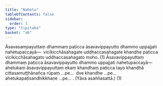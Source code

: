 ```yaml
---
title: "Nahetu"
tableOfContents: false
sidebar:
  order: 3
type: "tipitaka"
basket: "ab"
---
```



<DynamicBreadcrumb />

<Division number="56">

<Paragraph number="1120">
Āsavasampayuttaṃ dhammaṃ paṭicca āsavavippayutto dhammo uppajjati nahetupaccayā—  vicikicchāsahagate uddhaccasahagate khandhe paṭicca vicikicchāsahagato uddhaccasahagato moho. (1)
</Paragraph>

<Paragraph number="1121">
Āsavavippayuttaṃ dhammaṃ paṭicca āsavavippayutto dhammo uppajjati nahetupaccayā—  ahetukaṃ āsavavippayuttaṃ ekaṃ khandhaṃ paṭicca tayo khandhā cittasamuṭṭhānañca rūpaṃ …pe…  dve khandhe …pe…  ahetukapaṭisandhikkhaṇe …pe… . (Yāva asaññasattā.) (1)
</Paragraph>
</Division>